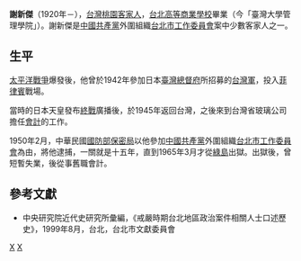 '''謝新傑'''（1920年－），[[台灣|台灣]][[桃園市|桃園]][[客家人|客家人]]，[[台北高等商業學校|台北高等商業學校]]畢業（今「臺灣大學管理學院」）。謝新傑是[[中國共產黨|中國共產黨]]外圍組織[[台北市工作委員會|台北市工作委員會]]案中少數客家人之一。

==生平==
[[太平洋戰爭|太平洋戰爭]]爆發後，他曾於1942年參加日本[[臺灣總督府|臺灣總督府]]所招募的[[台灣軍|台灣軍]]，投入[[菲律賓|菲律賓]]戰場。

當時的日本天皇發布[[終戰|終戰]]廣播後，於1945年返回台灣，之後來到台灣省玻璃公司擔任[[會計|會計]]的工作。

1950年2月，中華民國[[國防部保密局|國防部保密局]]以他參加[[中國共產黨|中國共產黨]]外圍組織[[台北市工作委員會|台北市工作委員會]]為由，將他逮捕，一關就是十五年，直到1965年3月才從[[綠島|綠島]]出獄。出獄後，曾短暫失業，後從事舊職會計。

==參考文獻==
*中央研究院近代史研究所彙編，《戒嚴時期台北地區政治案件相關人士口述歷史》，1999年8月，台北，台北市文獻委員會

[[Category:台灣白色恐怖受難者|X]]
[[Category:1920年出生|X]]